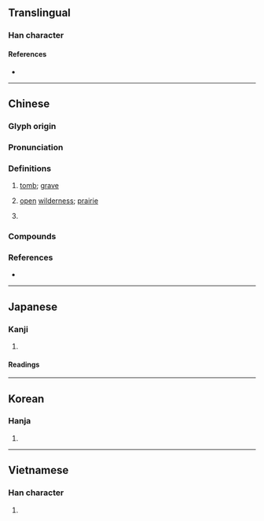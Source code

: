 {{also|圹}}
{{character info}}
==Translingual==

===Han character===
{{Han char|rn=32|rad=土|as=15|sn=18|four=40186|canj=GITC|ids=⿰土廣}}

====References====
* {{Han ref|kx=0241.250|dkj=05576|dj=0481.170|hdz=10497.060|uh=58D9|ud=22745|bh=C252|bd=49746}}

----

==Chinese==
{{zh-forms|s=圹}}

===Glyph origin===
{{Han etym}}
{{Han compound|土|廣|c1=s|c2=p|t1=earth; dirt|ls=psc}}

===Pronunciation===
{{zh-pron
|m=kuàng
|c=kwong3,kong3
|mc=y
|oc=y
|cat=n,a
}}

===Definitions===
{{zh-hanzi}}

# {{lb|zh|literary}} [[tomb]]; [[grave]]
# {{lb|zh|literary}} [[open]] [[wilderness]]; [[prairie]]
# {{lb|zh|literary}} {{zh-alt-form|曠|[[vast]]; [[expansive]]}}

===Compounds===
{{zh-der|壙僚|壙遠|壙久|壙壙|壙埌|生壙|痟狗舂墓壙:siáu káu cheng bōng-khòng;Min Nan}}

===References===
* {{R:yue:mfccd}}

----

==Japanese==

===Kanji===
{{ja-kanji|grade=|rs=土15}}

# {{rfdef|ja|sort=土15}}

====Readings====
{{ja-readings
|goon=こう<くわう
|kanon=こう<くわう
|kun=あな-
}}

----

==Korean==

===Hanja===
{{ko-hanja|hangeul=광|rv=gwang|mr=kwang}}

# {{rfdef|ko|sort=土15}}

----

==Vietnamese==

===Han character===
{{vi-hantu|[[khoảng]]|rs=土15}}

# {{rfdef|vi|sort=土15}}
